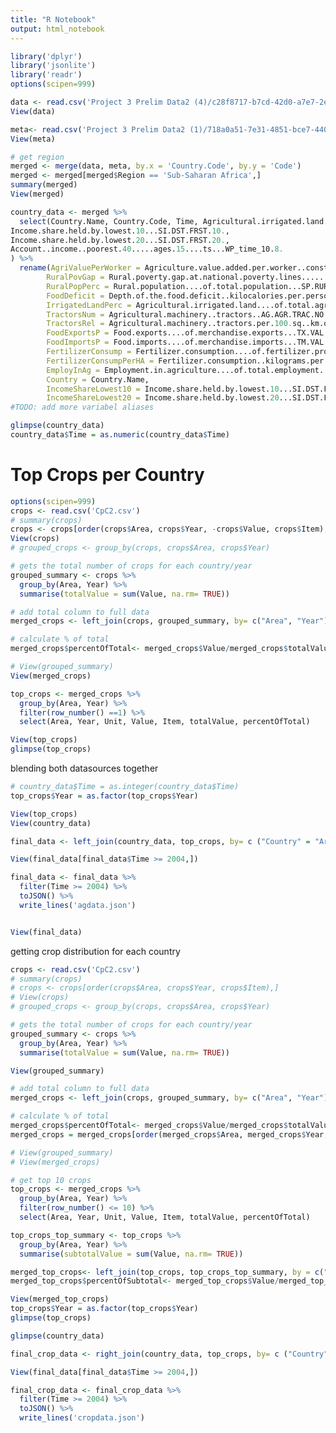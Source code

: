 ```yaml
---
title: "R Notebook"
output: html_notebook
---
```


```r
library('dplyr')
library('jsonlite')
library('readr')
options(scipen=999)

data <- read.csv('Project 3 Prelim Data2 (4)/c28f8717-b7cd-42d0-a7e7-2e688ef78c3f_Data.csv')
View(data)

meta<- read.csv('Project 3 Prelim Data2 (1)/718a0a51-7e31-4851-bce7-4403cc3e4913_Country - Metadata.csv')
View(meta)
```

```r
# get region
merged <- merge(data, meta, by.x = 'Country.Code', by.y = 'Code')
merged <- merged[merged$Region == 'Sub-Saharan Africa',]
summary(merged)
View(merged)

country_data <- merged %>%
  select(Country.Name, Country.Code, Time, Agricultural.irrigated.land....of.total.agricultural.land...AG.LND.IRIG.AG.ZS., Agricultural.machinery..tractors..AG.AGR.TRAC.NO., Agricultural.machinery..tractors.per.100.sq..km.of.arable.land..AG.LND.TRAC.ZS., Agriculture.value.added.per.worker..constant.2010.US....EA.PRD.AGRI.KD., Agricultural.land....of.land.area...AG.LND.AGRI.ZS., Agriculture..value.added..annual...growth...NV.AGR.TOTL.KD.ZG., Depth.of.the.food.deficit..kilocalories.per.person.per.day...SN.ITK.DFCT., Food.exports....of.merchandise.exports...TX.VAL.FOOD.ZS.UN., Food.imports....of.merchandise.imports...TM.VAL.FOOD.ZS.UN., Fertilizer.consumption....of.fertilizer.production...AG.CON.FERT.PT.ZS., Fertilizer.consumption..kilograms.per.hectare.of.arable.land...AG.CON.FERT.ZS., Rural.poverty.gap.at.national.poverty.lines......SI.POV.RUGP., Employment.in.agriculture....of.total.employment...SL.AGR.EMPL.ZS., Rural.population....of.total.population...SP.RUR.TOTL.ZS.,
Income.share.held.by.lowest.10...SI.DST.FRST.10.,
Income.share.held.by.lowest.20...SI.DST.FRST.20.,
Account..income..poorest.40.....ages.15....ts...WP_time_10.8.
) %>%
  rename(AgriValuePerWorker = Agriculture.value.added.per.worker..constant.2010.US....EA.PRD.AGRI.KD.,
        RuralPovGap = Rural.poverty.gap.at.national.poverty.lines......SI.POV.RUGP., 
        RuralPopPerc = Rural.population....of.total.population...SP.RUR.TOTL.ZS.,
        FoodDeficit = Depth.of.the.food.deficit..kilocalories.per.person.per.day...SN.ITK.DFCT.,
        IrrigatedLandPerc = Agricultural.irrigated.land....of.total.agricultural.land...AG.LND.IRIG.AG.ZS.,
        TractorsNum = Agricultural.machinery..tractors..AG.AGR.TRAC.NO.,
        TractorsRel = Agricultural.machinery..tractors.per.100.sq..km.of.arable.land..AG.LND.TRAC.ZS.,
        FoodExportsP = Food.exports....of.merchandise.exports...TX.VAL.FOOD.ZS.UN.,
        FoodImportsP = Food.imports....of.merchandise.imports...TM.VAL.FOOD.ZS.UN., 
        FertilizerConsump = Fertilizer.consumption....of.fertilizer.production...AG.CON.FERT.PT.ZS., 
        FertilizerConsumpPerHA = Fertilizer.consumption..kilograms.per.hectare.of.arable.land...AG.CON.FERT.ZS.,
        EmployInAg = Employment.in.agriculture....of.total.employment...SL.AGR.EMPL.ZS.,
        Country = Country.Name, 
        IncomeShareLowest10 = Income.share.held.by.lowest.10...SI.DST.FRST.10., 
        IncomeShareLowest20 = Income.share.held.by.lowest.20...SI.DST.FRST.20.)
#TODO: add more variabel aliases

glimpse(country_data)
country_data$Time = as.numeric(country_data$Time)
```

# Top Crops per Country
```r
options(scipen=999)
crops <- read.csv('CpC2.csv')
# summary(crops)
crops <- crops[order(crops$Area, crops$Year, -crops$Value, crops$Item),]
View(crops)
# grouped_crops <- group_by(crops, crops$Area, crops$Year)

# gets the total number of crops for each country/year
grouped_summary <- crops %>%
  group_by(Area, Year) %>%
  summarise(totalValue = sum(Value, na.rm= TRUE))

# add total column to full data
merged_crops <- left_join(crops, grouped_summary, by= c("Area", "Year"))

# calculate % of total
merged_crops$percentOfTotal<- merged_crops$Value/merged_crops$totalValue

# View(grouped_summary)
View(merged_crops)

top_crops <- merged_crops %>%
  group_by(Area, Year) %>%
  filter(row_number() ==1) %>%
  select(Area, Year, Unit, Value, Item, totalValue, percentOfTotal)

View(top_crops)
glimpse(top_crops)
```

blending both datasources together
```r
# country_data$Time = as.integer(country_data$Time)
top_crops$Year = as.factor(top_crops$Year)

View(top_crops)
View(country_data)

final_data <- left_join(country_data, top_crops, by= c ("Country" = "Area", "Time" = "Year"))

View(final_data[final_data$Time >= 2004,])

final_data <- final_data %>% 
  filter(Time >= 2004) %>%
  toJSON() %>%
  write_lines('agdata.json')


View(final_data)

```

getting crop distribution for each country
```r
crops <- read.csv('CpC2.csv')
# summary(crops)
# crops <- crops[order(crops$Area, crops$Year, crops$Item),]
# View(crops)
# grouped_crops <- group_by(crops, crops$Area, crops$Year)

# gets the total number of crops for each country/year
grouped_summary <- crops %>%
  group_by(Area, Year) %>%
  summarise(totalValue = sum(Value, na.rm= TRUE))

View(grouped_summary)

# add total column to full data
merged_crops <- left_join(crops, grouped_summary, by= c("Area", "Year"))

# calculate % of total
merged_crops$percentOfTotal<- merged_crops$Value/merged_crops$totalValue
merged_crops = merged_crops[order(merged_crops$Area, merged_crops$Year, -merged_crops$percentOfTotal),]

# View(grouped_summary)
# View(merged_crops)

# get top 10 crops
top_crops <- merged_crops %>%
  group_by(Area, Year) %>%
  filter(row_number() <= 10) %>%
  select(Area, Year, Unit, Value, Item, totalValue, percentOfTotal)

top_crops_top_summary <- top_crops %>%
  group_by(Area, Year) %>%
  summarise(subtotalValue = sum(Value, na.rm= TRUE))

merged_top_crops<- left_join(top_crops, top_crops_top_summary, by = c("Area", "Year"))
merged_top_crops$percentOfSubtotal<- merged_top_crops$Value/merged_top_crops$subtotalValue

View(merged_top_crops)
top_crops$Year = as.factor(top_crops$Year)
glimpse(top_crops)

glimpse(country_data)

final_crop_data <- right_join(country_data, top_crops, by= c ("Country" = "Area", "Time" = "Year"))

View(final_data[final_data$Time >= 2004,])

final_crop_data <- final_crop_data %>% 
  filter(Time >= 2004) %>%
  toJSON() %>%
  write_lines('cropdata.json')

```

